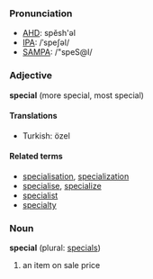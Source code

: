 ===Pronunciation===
*[[w:AHD|AHD]]: spĕsh'əl
*[[w:IPA|IPA]]: /ˈspeʃəl/
*[[w:SAMPA|SAMPA]]: /"speS@l/

===Adjective===
'''special''' (more special, most special)
====Translations====
*Turkish: özel
====Related terms====
*[[specialisation]], [[specialization]]
*[[specialise]], [[specialize]]
*[[specialist]]
*[[specialty]]

===Noun===
'''special''' (plural: [[specials]])

# an item on sale price
